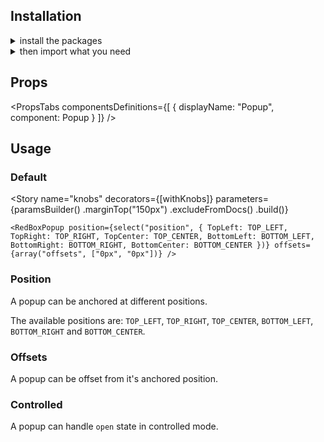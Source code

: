 
<Meta title="Components|Popup" />

<GithubLink filePath="/packages/react-components/components/popup/src" />

<Anchor storyId="components-popup--default-story" />

## Installation

<details style={{ marginBottom: "10px" }}><summary>install the packages</summary>

Install from <a href={INSTALLATION_PAGE}>the React bundle</a> or as a single package:

```bash
npm install @orbit-ui/react-popup @orbit-ui/tachyons lodash
```
</details>

<details><summary>then import what you need</summary>

```javascript
import {
    Popup,
    TOP_LEFT,
    TOP_RIGHT,
    TOP_CENTER,
    BOTTOM_LEFT,
    BOTTOM_RIGHT,
    BOTTOM_CENTER
} from "@orbit-ui/react-popup" | "@orbit-ui/react-components";
```
</details>

## Props

<PropsTabs
    componentsDefinitions={[
        { displayName: "Popup", component: Popup }
    ]}
/>

## Usage

### Default

<Preview>
    <Story name="default">
        <RedBoxPopup />
    </Story>
</Preview>

<Story
    name="knobs"
    decorators={[withKnobs]}
    parameters={paramsBuilder()
        .marginTop("150px")
        .excludeFromDocs()
        .build()}
>
    <RedBoxPopup position={select("position", { TopLeft: TOP_LEFT, TopRight: TOP_RIGHT, TopCenter: TOP_CENTER, BottomLeft: BOTTOM_LEFT, BottomRight: BOTTOM_RIGHT, BottomCenter: BOTTOM_CENTER })} offsets={array("offsets", ["0px", "0px"])} />
</Story>

### Position

A popup can be anchored at different positions.

The available positions are: `TOP_LEFT`, `TOP_RIGHT`, `TOP_CENTER`, `BOTTOM_LEFT`, `BOTTOM_RIGHT` and `BOTTOM_CENTER`.

<Preview>
    <Story name="position">
        <RedBoxPopup position={TOP_LEFT} />
    </Story>
</Preview>

### Offsets

A popup can be offset from it's anchored position.

<Preview>
    <Story name="offsets">
        <RedBoxPopup offsets={["30px", "30px"]} />
    </Story>
</Preview>

### Controlled

A popup can handle `open` state in controlled mode.

<Preview>
    <Story name="controlled">
        <ControlledRedBox />
    </Story>
</Preview>
